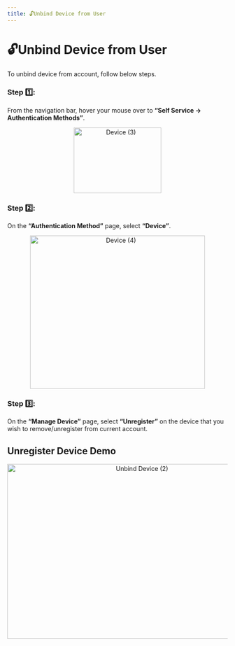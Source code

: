 ```yaml
---
title: 🔓Unbind Device from User
---
```


# 🔓Unbind Device from User

To unbind device from account, follow below steps.

### Step 1️⃣: 
From the navigation bar, hover your mouse over to **“Self Service → Authentication Methods”**.

&#x20;    
<p align="center">
  <img 
    src="https://raw.githubusercontent.com/signingclouddev/CentagateDocs/main/image/1.5 Hanbook/device3.png" 
    width="200" 
    height="150" 
    alt="Device (3)"
  />
</p>

### Step 2️⃣: 
On the **“Authentication Method”** page, select **“Device”**.

&#x20;    
<p align="center">
  <img 
    src="https://raw.githubusercontent.com/signingclouddev/CentagateDocs/main/image/1.5 Hanbook/device4.png" 
    width="400" 
    height="350" 
    alt="Device (4)"
  />
</p>


### Step 3️⃣: 
On the **“Manage Device”** page, select **“Unregister”** on the device that you wish to remove/unregister from current account. 

## Unregister Device Demo
&#x20;    
<p align="center">
  <img 
    src="https://raw.githubusercontent.com/signingclouddev/CentagateDocs/main/image/1.5 Hanbook/unbinddevice2.gif" 
    width="600" 
    height="400" 
    alt="Unbind Device (2)"
  />
</p>

